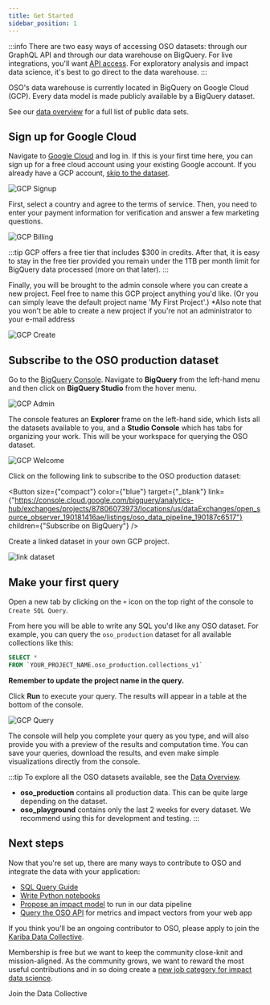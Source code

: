 ```yaml
---
title: Get Started
sidebar_position: 1
---
```



:::info
There are two easy ways of accessing OSO datasets: through our GraphQL API
and through our data warehouse on BigQuery. 
For live integrations, you'll want [API access](../integrate/api.md).
For exploratory analysis and impact data science,
it's best to go direct to the data warehouse. 
:::

OSO's data warehouse is currently located in BigQuery on Google Cloud (GCP).
Every data model is made publicly available by a BigQuery dataset.

See our [data overview](../integrate/overview/index.mdx)
for a full list of public data sets. 

## Sign up for Google Cloud

Navigate to [Google Cloud](https://cloud.google.com/) and log in.
If this is your first time here, you can sign up for a free cloud account
using your existing Google account.
If you already have a GCP account,
[skip to the dataset](#subscribe-to-the-oso-production-dataset).

![GCP Signup](./gcp_signup.png)

First, select a country and agree to the terms of service.
Then, you need to enter your payment information for verification
and answer a few marketing questions.

![GCP Billing](./gcp_billing.png)

:::tip
GCP offers a free tier that includes $300 in credits. After that, it is easy to stay in the free tier provided you remain under the
1TB per month limit for BigQuery data processed (more on that later).
:::

Finally, you will be brought to the admin console where you can create a new project.
Feel free to name this GCP project anything you'd like.
(Or you can simply leave the default project name 'My First Project'.)
*Also note that you won't be able to create a new project if you're not an administrator to your e-mail address

![GCP Create](./gcp_create.png)

## Subscribe to the OSO production dataset

Go to the [BigQuery Console](https://console.cloud.google.com/bigquery).
Navigate to **BigQuery** from the left-hand menu and
then click on **BigQuery Studio** from the hover menu.

![GCP Admin](./gcp_admin.png)

The console features an **Explorer** frame on the left-hand side,
which lists all the datasets available to you,
and a **Studio Console** which has tabs for organizing your work.
This will be your workspace for querying the OSO dataset.

![GCP Welcome](./gcp_welcome.png)

Click on the following link to subscribe to the OSO production dataset:

<Button
  size={"compact"}
  color={"blue"}
  target={"_blank"}
  link={"https://console.cloud.google.com/bigquery/analytics-hub/exchanges/projects/87806073973/locations/us/dataExchanges/open_source_observer_190181416ae/listings/oso_data_pipeline_190187c6517"}
  children={"Subscribe on BigQuery"}
/>

Create a linked dataset in your own GCP project.

![link dataset](../integrate/overview/bigquery_subscribe.png)

## Make your first query

Open a new tab by clicking on the `+` icon
on the top right of the console to `Create SQL Query`.

From here you will be able to write any SQL you'd like any OSO dataset.
For example, you can query the `oso_production` dataset for 
all available collections like this:

```sql
SELECT *
FROM `YOUR_PROJECT_NAME.oso_production.collections_v1`
```

**Remember to update the project name in the query.**

Click **Run** to execute your query.
The results will appear in a table at the bottom of the console.

![GCP Query](./gcp_query.png)

The console will help you complete your query as you type, and will also provide you with a preview of the results and computation time. You can save your queries, download the results, and even make simple visualizations directly from the console.

:::tip
To explore all the OSO datasets available, see the 
[Data Overview](../integrate/overview/index.mdx).

- **oso\_production** contains all production data. This can be quite large depending on the dataset.
- **oso\_playground** contains only the last 2 weeks for every dataset. We recommend using this for development and testing.
:::

## Next steps

Now that you're set up, there are many ways to contribute to OSO and integrate the data with your application:

- [SQL Query Guide](../integrate/query-data.mdx)
- [Write Python notebooks](../integrate/python-notebooks.md)
- [Propose an impact model](../contribute/impact-models.md) to run in our data pipeline
- [Query the OSO API](../integrate/api.md) for metrics and impact vectors from your web app

If you think you'll be an ongoing contributor to OSO,
please apply to join the [Kariba Data Collective](https://www.kariba.network). 

Membership is free but we want to keep the community close-knit and mission-aligned.
As the community grows, we want to reward the most useful contributions and
in so doing create a [new job category for impact data science](https://docs.opensource.observer/blog/impact-data-scientists).

<Link to="https://www.kariba.network" className="button button--secondary button--lg">Join the Data Collective</Link>
